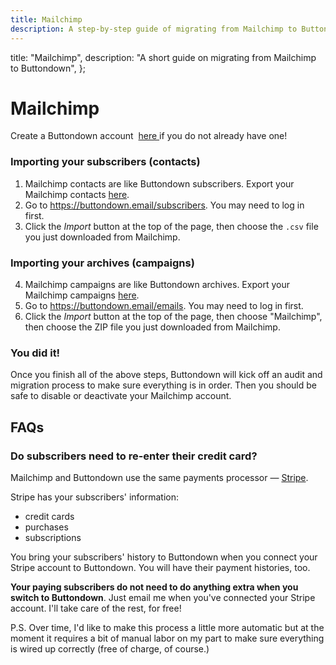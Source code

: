 ```yaml
---
title: Mailchimp
description: A step-by-step guide of migrating from Mailchimp to Buttondown
---
```




  title: "Mailchimp",
  description: "A short guide on migrating from Mailchimp to Buttondown",
};

# Mailchimp

<Notice variant="info">
  Create a Buttondown account&nbsp;
  <a
    className="text-green-800 underline"
    href="https://docs.buttondown.email/getting-started/registration-and-setup"
  >
    here
  </a> if you do not already have one!
</Notice>

### Importing your subscribers (contacts)

1.  Mailchimp contacts are like Buttondown subscribers. Export your Mailchimp contacts [here](https://mailchimp.com/help/view-export-contacts/ "here").
2.  Go to https://buttondown.email/subscribers. You may need to log in first.
3.  Click the _Import_ button at the top of the page, then choose the `.csv` file you just downloaded from Mailchimp.

### Importing your archives (campaigns)

4.  Mailchimp campaigns are like Buttondown archives. Export your Mailchimp campaigns [here](https://mailchimp.com/help/download-a-campaign-report/ "here").
5.  Go to https://buttondown.email/emails. You may need to log in first.
6.  Click the _Import_ button at the top of the page, then choose "Mailchimp", then choose the ZIP file you just downloaded from Mailchimp.

### You did it!

Once you finish all of the above steps, Buttondown will kick off an audit and migration process to make sure everything is in order. Then you should be safe to disable or deactivate your Mailchimp account.

## FAQs

### Do subscribers need to re-enter their credit card?

Mailchimp and Buttondown use the same payments processor — [Stripe](https://stripe.com/ "Stripe").

Stripe has your subscribers' information:

- credit cards
- purchases
- subscriptions

You bring your subscribers' history to Buttondown when you connect your Stripe account to Buttondown. You will have their payment histories, too.

**Your paying subscribers do not need to do anything extra when you switch to Buttondown**. Just email me when you've connected your Stripe account. I'll take care of the rest, for free!

P.S. Over time, I'd like to make this process a little more automatic but at the moment it requires a bit of manual labor on my part to make sure everything is wired up correctly (free of charge, of course.)
